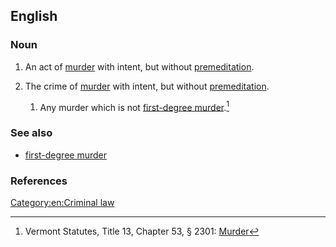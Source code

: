==English==

===Noun===
{{en-noun|head=[[second]]-[[degree]] [[murder]]|s|-}}

# {{legal}} An act of [[murder]] with intent, but without [[premeditation]].
# {{legal}} The crime of [[murder]] with intent, but without [[premeditation]].
## {{context|under|_|Vermont|_|legal}} Any murder which is not [[first-degree murder]].<ref>Vermont Statutes, Title 13, Chapter 53, § 2301: [http://www.leg.state.vt.us/statutes/fullsection.cfm?Title=13&Chapter=053&Section=02301 Murder]</ref>

===See also===
* [[first-degree murder]]

===References===
<references/>

[[Category:en:Criminal law]]